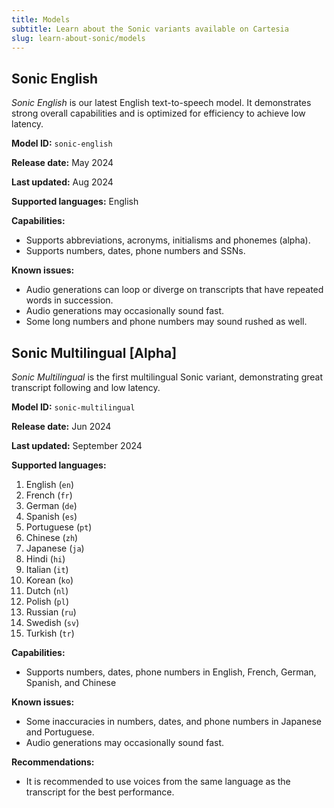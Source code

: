 ```yaml
---
title: Models
subtitle: Learn about the Sonic variants available on Cartesia
slug: learn-about-sonic/models
---
```


## Sonic English

_Sonic English_ is our latest English text-to-speech model. It demonstrates strong overall capabilities and is optimized for efficiency to achieve low latency.

**Model ID:** `sonic-english`

**Release date:** May 2024

**Last updated:** Aug 2024

**Supported languages:** English

**Capabilities:**

* Supports abbreviations, acronyms, initialisms and phonemes (alpha).
* Supports numbers, dates, phone numbers and SSNs.

**Known issues:**

* Audio generations can loop or diverge on transcripts that have repeated words in succession.
* Audio generations may occasionally sound fast.
* Some long numbers and phone numbers may sound rushed as well.


## Sonic Multilingual [Alpha]

_Sonic Multilingual_ is the first multilingual Sonic variant, demonstrating great transcript following and low latency.

**Model ID:** `sonic-multilingual`

**Release date:** Jun 2024

**Last updated:** September 2024

**Supported languages:**

1. English (`en`)
2. French (`fr`)
3. German (`de`)
4. Spanish (`es`)
5. Portuguese (`pt`)
6. Chinese (`zh`)
7. Japanese (`ja`)
8. Hindi (`hi`)
9. Italian (`it`)
10. Korean (`ko`)
11. Dutch (`nl`)
12. Polish (`pl`)
13. Russian (`ru`)
14. Swedish (`sv`)
15. Turkish (`tr`)

**Capabilities:**
- Supports numbers, dates, phone numbers in English, French, German, Spanish, and Chinese

**Known issues:**
- Some inaccuracies in numbers, dates, and phone numbers in Japanese and Portuguese.
- Audio generations may occasionally sound fast.


**Recommendations:**

* It is recommended to use voices from the same language as the transcript for the best performance.
